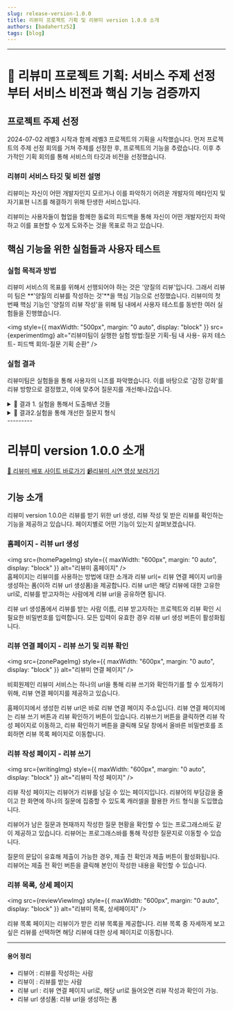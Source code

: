 ```yaml
---
slug: release-version-1.0.0
title: 리뷰미 프로젝트 기획 및 리뷰미 version 1.0.0 소개
authors: [badahertz52]
tags: [blog]
---
```



---

# 🚢 리뷰미 프로젝트 기획: 서비스 주제 선정부터 서비스 비전과 핵심 기능 검증까지

## 프로젝트 주제 선정

2024-07-02 레벨3 시작과 함께 레벨3 프로젝트의 기획을 시작했습니다.
먼저 프로젝트의 주제 선정 회의를 거쳐 주제를 선정한 후, 프로젝트의 기능을 추렸습니다.
이후 추가적인 기획 회의를 통해 서비스의 타깃과 비전을 선정했습니다.

### 리뷰미 서비스 타깃 및 비전 설명

리뷰미는 자신이 어떤 개발자인지 모르거나 이를 파악하기 어려운 개발자의 메타인지 및 자기표현 니즈를 해결하기 위해 탄생한 서비스입니다.

리뷰미는 사용자들이 협업을 함께한 동료의 피드백을 통해 자신이 어떤 개발자인지 파악하고 이를 표현할 수 있게 도와주는 것을 목표로 하고 있습니다.

## 핵심 기능을 위한 실험들과 사용자 테스트

### 실험 목적과 방법

리뷰미 서비스의 목표를 위해서 선행되어야 하는 것은 '양질의 리뷰'입니다. 그래서 리뷰미 팀은 **'양질의 리뷰를 작성하는 것'**을 핵심 기능으로 선정했습니다.
리뷰미의 첫 번째 핵심 기능인 '양질의 리뷰 작성'을 위해 팀 내에서 사용자 테스트를 동반한 여러 실험들을 진행했습니다.

<img
  style={{ maxWidth: "500px", margin: "0 auto", display: "block" }}
  src={experimentImg}
  alt="리뷰미팀이 실행한 실험 방법:질문 기획-팀 내 사용- 유저 테스트- 피드백 회의-질문 기획 순환"
/>

### 실험 결과

리뷰미팀은 실험들을 통해 사용자의 니즈를 파악했습니다. 이를 바탕으로 '감정 강화'를 리뷰 방향으로 결정했고, 이에 맞추어 질문지를 개선해나갔습니다.

<details>
  <summary>🔖 결과 1. 실험을 통해서 도출해낸 것들</summary>
  <div markdown="1">
<ol>
  <li>
    서비스의 1차 사용자 타깃인 우테코 크루들은 날카로운 리뷰보다는 긍정적이며
    부드러운 리뷰 작성을 선호한다.
  </li>
  <li>
    사용자들은 날카로운 피드백이더라도, 자신에 대한 리뷰어(=리뷰를 작성하는
    사람)의 관심이 느껴지면 이를 긍정적으로 받아들인다.
  </li>
  <li>
    사용자들은 리뷰가 정성스럽게 느껴질 때, 메타인지뿐만 아니라 팀워크가
    단단해지는 경험을 한다.
  </li>
  <li>
    리뷰어는 리뷰 작성 시, 리뷰이(= 리뷰를 받는 사람) 과의 기억을 떠올리는 것에
    어려움을 느낀다.
  </li>
  <li>
    리뷰어의 기억 회고 측면에서 서술형은 단점을 가지며, 이를 보안하기 위해 꼬리
    질문과 객관식 질문이 필요하다.
  </li>
  <li>
    선택된 강점 문항이 리뷰이의 강점으로 특정 지어지기 위해서 또는 강점으로써의 신뢰도를 얻기 위해서 선택할 수 있는 강점의 개수를 제한해야 한다.
  </li>
  <li>
    더 많은 리뷰를 작성하고자 하는 니즈를 위해, 추가 리뷰 작성란이 있어야 한다.
  </li>
  <li>
    리뷰어의 리뷰 작성 부담을 줄여주기 위해, 질문 개수는 5개 이하여야 한다.
  </li>
  <li>
    질문 목록을 한 번에 보여주는 것은 리뷰어의 부담감을 높이며 집중력을
    떨어뜨린다.
  </li>
</ol>

  </div>
</details>

<details>
  <summary>🔖 결과2.실험을 통해 개선한 질문지 형식</summary>
  <div markdown="2">
    <ol>
      <li>강점 강화라는 리뷰 방향에 맞추어서 질문지는 '~해요'체를 사용한다.</li>
      <li>
        리뷰미 서비스는 리뷰어와 리뷰이를 이어주는 제3자 역할(=대신 리뷰를
        전해주는 역할)을 한다.
      </li>
      <li>
        첫 질문은 리뷰어의 기억 회고를 도울 수 있는 질문으로 시작하며, 그다음
        질문은 이에 대한 심층적인 리뷰를 할 수 있는 꼬리 질문으로 나아간다.
      </li>
      <li>
        리뷰어의 기억 회고 및 리뷰이의 강점을 선택하는 데 도움을 주기 위해
        객관식을 활용한다.
      </li>
      <li>
        리뷰어가 선택한 리뷰이의 강점에 뒷받침이 되어줄 서술형 문답을 추가한다.
      </li>
      <li>
        단점에 대한 피드백은 단점에서 끝내지 않고, 리뷰어가 리뷰이의 단점을 개선
        방법을 제시해 리뷰이의 '성장'을 함께 고민할 수 있도록 한다.
      </li>
      <li>
        추가적인 리뷰나 응원 등의 전하고 싶은 말이 있는 리뷰어를 위한, 서술형
        문답을 추가한다. 단, 해당 문답은 선택형으로 리뷰어에게 선택권을 준다.
      </li>
      <li>
        리뷰어의 리뷰 작성에 대한 부담감을 줄이고자 한 화면에 하나의 질문만
        나오는 캐러셀을 이용한 카드 형식을 사용한다.
      </li>
      <li>
        리뷰 제출 전, 리뷰어가 자신이 작성한 리뷰를 확인할 수 있는 기능(ex
        모달)을 제공한다.
      </li>
    </ol>
  </div>
</details>
---------

# 리뷰미 version 1.0.0 소개

[🌟 리뷰미 배포 사이트 바로가기](https://review-me.page/)
[📹리뷰미 시연 영상 보러가기](https://github.com/woowacourse-teams/2024-review-me/wiki/REVIEW-ME-1.0.0-%EB%B0%B0%ED%8F%AC-%EC%8B%9C%EC%97%B0-%EC%98%81%EC%83%81)

## 기능 소개

리뷰미 version 1.0.0은 리뷰를 받기 위한 url 생성, 리뷰 작성 및 받은 리뷰를 확인하는 기능을 제공하고 있습니다. 페이지별로 어떤 기능이 있는지 살펴보겠습니다.

### 홈페이지 - 리뷰 url 생성

<img
  src={homePageImg}
  style={{ maxWidth: "600px", margin: "0 auto", display: "block" }}
  alt="리뷰미 홈페이지"
/>
<br />
홈페이지는 리뷰미를 사용하는 방법에 대한 소개과 리뷰 url(= 리뷰 연결 페이지
url)을 생성하는 폼(이하 리뷰 url 생성폼)을 제공합니다. 리뷰 url은 해당 리뷰에
대한 고유한 url로, 리뷰를 받고자하는 사람에게 리뷰 url을 공유하면 됩니다.

리뷰 url 생성폼에서 리뷰를 받는 사람 이름, 리뷰 받고자하는 프로젝트와 리뷰 확인 시 필요한 비밀번호를 입력합니다. 모든 입력이 유효한 경우 리뷰 url 생성 버튼이 활성화됩니다.

### 리뷰 연결 페이지 - 리뷰 쓰기 및 리뷰 확인

<img
  src={zonePageImg}
  style={{ maxWidth: "600px", margin: "0 auto", display: "block" }}
  alt="리뷰미 연결 페이지"
/>
<br />

비회원제인 리뷰미 서비스는 하나의 url을 통해 리뷰 쓰기와 확인하기를 할 수 있게하기위해, 리뷰 연결 페이지를 제공하고 있습니다.

홈페이지에서 생성한 리뷰 url은 바로 리뷰 연결 페이지 주소입니다.
리뷰 연결 페이지에는 리뷰 쓰기 버튼과 리뷰 확인하기 버튼이 있습니다. 리뷰쓰기 버튼을 클릭하면 리뷰 작성 페이지로 이동하고, 리뷰 확인하기 버튼을 클릭해 모달 창에서 올바른 비밀번호를 조회하면 리뷰 목록 페이지로 이동합니다.

### 리뷰 작성 페이지 - 리뷰 쓰기

<img
  src={writingImg}
  style={{ maxWidth: "600px", margin: "0 auto", display: "block" }}
  alt="리뷰미 작성 페이지"
/>
<br />

리뷰 작성 페이지는 리뷰어가 리뷰를 남길 수 있는 페이지입니다. 리뷰어의 부담감을 줄이고 한 화면에 하나의 질문에 집중할 수 있도록 캐러셀을 활용한 카드 형식을 도입했습니다.

리뷰어가 남은 질문과 현재까지 작성한 질문 현황을 확인할 수 있는 프로그래스바도 같이 제공하고 있습니다. 리뷰어는 프로그래스바를 통해 작성한 질문지로 이동할 수 있습니다.

질문의 문답이 유효해 제출이 가능한 경우, 제출 전 확인과 제출 버튼이 활성화됩니다. 리뷰어는 제출 전 확인 버튼을 클릭해 본인이 작성한 내용을 확인할 수 있습니다.

### 리뷰 목록, 상세 페이지

<img
  src={reviewViewImg}
  style={{ maxWidth: "600px", margin: "0 auto", display: "block" }}
  alt="리뷰미 목록, 상세페이지"
/>
<br />

리뷰 목록 페이지는 리뷰이가 받은 리뷰 목록을 제공합니다. 리뷰 목록 중 자세하게 보고 싶은 리뷰를 선택하면 해당 리뷰에 대한 상세 페이지로 이동합니다.

---

#### 용어 정리

- 리뷰어 : 리뷰를 작성하는 사람
- 리뷰이 : 리뷰를 받는 사람
- 리뷰 url : 리뷰 연결 페이지 url로, 해당 url로 들어오면 리뷰 작성과 확인이 가능.
- 리뷰 url 생성폼: 리뷰 url을 생성하는 폼
